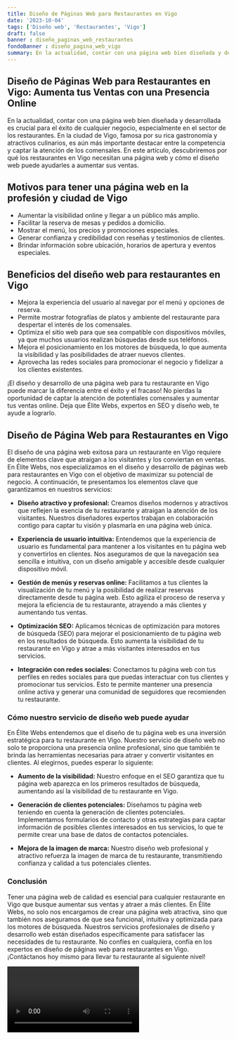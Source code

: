 ```yaml
---
title: Diseño de Páginas Web para Restaurantes en Vigo
date: '2023-10-04'
tags: ['Diseño web', 'Restaurantes', 'Vigo']
draft: false
banner : diseño_paginas_web_restaurantes
fondoBanner : diseño_pagina_web_vigo
summary: En la actualidad, contar con una página web bien diseñada y desarrollada es crucial para el éxito de cualquier negocio, especialmente en el sector de los restaurantes. En la ciudad de Vigo, famosa por su rica gastronomía y atractivos culinarios, es aún más importante destacar entre la competencia y captar la atención de los comensales. En este artículo, descubriremos por qué los restaurantes en Vigo necesitan una página web y cómo el diseño web puede ayudarles a aumentar sus ventas.
---
```


## Diseño de Páginas Web para Restaurantes en Vigo: Aumenta tus Ventas con una Presencia Online

En la actualidad, contar con una página web bien diseñada y desarrollada es crucial para el éxito de cualquier negocio, especialmente en el sector de los restaurantes. En la ciudad de Vigo, famosa por su rica gastronomía y atractivos culinarios, es aún más importante destacar entre la competencia y captar la atención de los comensales. En este artículo, descubriremos por qué los restaurantes en Vigo necesitan una página web y cómo el diseño web puede ayudarles a aumentar sus ventas.

## Motivos para tener una página web en la profesión y ciudad de Vigo

- Aumentar la visibilidad online y llegar a un público más amplio.
- Facilitar la reserva de mesas y pedidos a domicilio.
- Mostrar el menú, los precios y promociones especiales.
- Generar confianza y credibilidad con reseñas y testimonios de clientes.
- Brindar información sobre ubicación, horarios de apertura y eventos especiales.

## Beneficios del diseño web para restaurantes en Vigo

- Mejora la experiencia del usuario al navegar por el menú y opciones de reserva.
- Permite mostrar fotografías de platos y ambiente del restaurante para despertar el interés de los comensales.
- Optimiza el sitio web para que sea compatible con dispositivos móviles, ya que muchos usuarios realizan búsquedas desde sus teléfonos.
- Mejora el posicionamiento en los motores de búsqueda, lo que aumenta la visibilidad y las posibilidades de atraer nuevos clientes.
- Aprovecha las redes sociales para promocionar el negocio y fidelizar a los clientes existentes.

¡El diseño y desarrollo de una página web para tu restaurante en Vigo puede marcar la diferencia entre el éxito y el fracaso! No pierdas la oportunidad de captar la atención de potentiales comensales y aumentar tus ventas online. Deja que Élite Webs, expertos en SEO y diseño web, te ayude a lograrlo.

<GifSeo />

<Cta />

## Diseño de Página Web para Restaurantes en Vigo

El diseño de una página web exitosa para un restaurante en Vigo requiere de elementos clave que atraigan a los visitantes y los conviertan en ventas. En Élite Webs, nos especializamos en el diseño y desarrollo de páginas web para restaurantes en Vigo con el objetivo de maximizar su potencial de negocio. A continuación, te presentamos los elementos clave que garantizamos en nuestros servicios:

- **Diseño atractivo y profesional:** Creamos diseños modernos y atractivos que reflejen la esencia de tu restaurante y atraigan la atención de los visitantes. Nuestros diseñadores expertos trabajan en colaboración contigo para captar tu visión y plasmarla en una página web única.

- **Experiencia de usuario intuitiva:** Entendemos que la experiencia de usuario es fundamental para mantener a los visitantes en tu página web y convertirlos en clientes. Nos aseguramos de que la navegación sea sencilla e intuitiva, con un diseño amigable y accesible desde cualquier dispositivo móvil.

- **Gestión de menús y reservas online:** Facilitamos a tus clientes la visualización de tu menú y la posibilidad de realizar reservas directamente desde tu página web. Esto agiliza el proceso de reserva y mejora la eficiencia de tu restaurante, atrayendo a más clientes y aumentando tus ventas.

- **Optimización SEO:** Aplicamos técnicas de optimización para motores de búsqueda (SEO) para mejorar el posicionamiento de tu página web en los resultados de búsqueda. Esto aumenta la visibilidad de tu restaurante en Vigo y atrae a más visitantes interesados en tus servicios.

- **Integración con redes sociales:** Conectamos tu página web con tus perfiles en redes sociales para que puedas interactuar con tus clientes y promocionar tus servicios. Esto te permite mantener una presencia online activa y generar una comunidad de seguidores que recomienden tu restaurante.

### Cómo nuestro servicio de diseño web puede ayudar

En Élite Webs entendemos que el diseño de tu página web es una inversión estratégica para tu restaurante en Vigo. Nuestro servicio de diseño web no solo te proporciona una presencia online profesional, sino que también te brinda las herramientas necesarias para atraer y convertir visitantes en clientes. Al elegirnos, puedes esperar lo siguiente:

- **Aumento de la visibilidad:** Nuestro enfoque en el SEO garantiza que tu página web aparezca en los primeros resultados de búsqueda, aumentando así la visibilidad de tu restaurante en Vigo.

- **Generación de clientes potenciales:** Diseñamos tu página web teniendo en cuenta la generación de clientes potenciales. Implementamos formularios de contacto y otras estrategias para captar información de posibles clientes interesados en tus servicios, lo que te permite crear una base de datos de contactos potenciales.

- **Mejora de la imagen de marca:** Nuestro diseño web profesional y atractivo refuerza la imagen de marca de tu restaurante, transmitiendo confianza y calidad a tus potenciales clientes.

### Conclusión

Tener una página web de calidad es esencial para cualquier restaurante en Vigo que busque aumentar sus ventas y atraer a más clientes. En Élite Webs, no solo nos encargamos de crear una página web atractiva, sino que también nos aseguramos de que sea funcional, intuitiva y optimizada para los motores de búsqueda. Nuestros servicios profesionales de diseño y desarrollo web están diseñados específicamente para satisfacer las necesidades de tu restaurante. No confíes en cualquiera, confía en los expertos en diseño de páginas web para restaurantes en Vigo. ¡Contáctanos hoy mismo para llevar tu restaurante al siguiente nivel!

<Video />

<CtaBot job='Restaurantes' city='Vigo'/>

<Gmaps query='Vigo+españa+maps' />